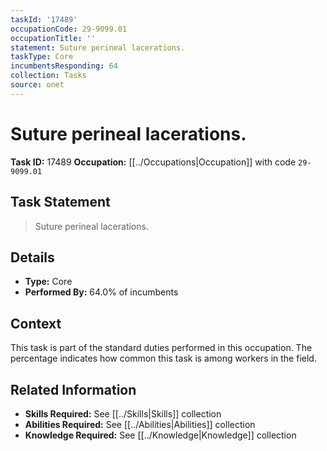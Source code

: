 ```yaml
---
taskId: '17489'
occupationCode: 29-9099.01
occupationTitle: ''
statement: Suture perineal lacerations.
taskType: Core
incumbentsResponding: 64
collection: Tasks
source: onet
---
```

# Suture perineal lacerations.

**Task ID:** 17489
**Occupation:** [[../Occupations|Occupation]] with code `29-9099.01`

## Task Statement

> Suture perineal lacerations.

## Details

- **Type:** Core
- **Performed By:** 64.0% of incumbents

## Context

This task is part of the standard duties performed in this occupation. The percentage indicates how common this task is among workers in the field.

## Related Information

- **Skills Required:** See [[../Skills|Skills]] collection
- **Abilities Required:** See [[../Abilities|Abilities]] collection
- **Knowledge Required:** See [[../Knowledge|Knowledge]] collection
